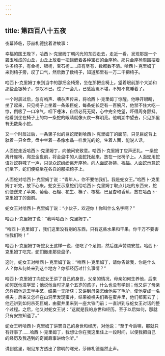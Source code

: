 ```yaml
---
---
---
```

title: 第四百八十五夜
---






夜幕降临，莎赫札德接着讲故事：





幸福的国王陛下，哈西卜·克里姆丁朝闪光的东西走去，走近一看，发现那是一个碧玉堆成的山丘，山丘上放着一把镶嵌着各种宝石的金座椅。那只金座椅周围摆着许多椅子，有金椅、银椅，宝石椅……应有尽有，数都数不清。哈西卜·克里姆丁来到椅子旁，叹了口气，然后数了数椅子，知道那里有一万二千把椅子。

哈西卜·克里姆丁来到当中的那把金椅旁，坐在那把金椅上，望着眼前那个大湖和那些金银椅子，惊叹不已。过了一会儿，已感疲惫不堪，不知不觉睡着了。

一个时辰过后，忽有哨声、嘈杂声传来，将哈西卜·克里姆丁惊醒。他睁开眼睛，坐了起来，只见椅子上坐着一条条巨蛇，每条蛇长足有一百腕尺，他禁不住大吃一惊，倒吸了一口冷气，咽下唾沫，自信必死无疑，心中完全绝望，吓得周身颤抖。他看到坐在椅子上的每一条蛇的眼睛就像火炭一样明亮。他朝湖中望去，只见那里有无数条小蛇。

又一个时辰过后，一条骡子似的巨蛇爬到哈西卜·克里姆丁的面前，只见巨蛇背上驮着一只金盘，盘中坐着一条像水晶一样发光的蛇，生着人面，能说人话。

人面蛇走近哈西卜·克里姆丁，向他问安致意。哈西卜·克里姆丁应声还礼。一条蛇离开座椅，爬至金盘前，将金盘中的人面蛇托起来，放在一张椅子上。人面蛇用蛇语对蛇群喊了一声，只见众蛇纷纷离开座椅，向人面蛇祈祷、祝福。人面蛇示意蛇们坐下，蛇们便稳坐在各自的那把椅子上。

人面蛇对哈西卜·克里姆丁说：“青年人，你不要怕我们。我是蛇女王。”哈西卜·克里姆丁听完，放下心来。蛇女王示意蛇们给哈西卜·克里姆丁取点儿吃的东西来，蛇们便送来了苹果、葡萄、石榴、花生、榛子、核桃、巴旦杏和香蕉，放在哈西卜·克里姆丁的面前。

蛇女王对哈西卜·克里姆丁说：“小伙子，欢迎你！你叫什么名字啊？”

哈西卜·克里姆丁说：“我叫哈西卜·克里姆丁。”

“哈西卜·克里姆丁，我们这里没有别的东西，只有这些水果和干果。你千万不要害怕我们哟！”

哈西卜·克里姆丁听蛇女王这样一说，便吃了个足饱，然后连声赞颂安拉。哈西卜·克里姆丁吃完，蛇们撤走那些盘子。

这时，蛇女王对哈西卜·克里姆丁说：“哈西卜·克里姆丁，请你告诉我，你是什么人？你从何处来到这个地方？你都经历过什么事情？”

哈西卜·克里姆丁向蛇女王讲了自己的身世，父亲的情况，母亲如何生养他，后来如何送他进学堂；他说他当时才是个五岁的孩子，什么也没有学到；他又讲了母亲怎样把他送去学手艺，结果一无所获；又讲到母亲怎给他买了毛驴，使他变成一名樵夫；后来又怎样在山洞里发现蜜井，结果被樵夫们丢在蜜井里，他们都离去了；他还讲到如何杀死巨蝎，由蜜井里来到一座大铁门前；一直讲到与蛇女王对话的整个过程。之后，他又对蛇女王说：“这就是我的身世和经历。至于以后如何，那就只有安拉知道了。”

蛇女王听哈西卜·克里姆丁讲罢自己的身世和经历，对他说：“至于今后嘛，那就只有好事了……哈西卜·克里姆丁，我想让你在我这里住上一段时间，以便我把自己的经历及我遇到的奇闻趣事讲给你听。”





讲到这里，眼见东方透出了黎明的曙光，莎赫札德戛然止声。